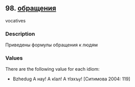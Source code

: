 ## 98. <a href =  'https://agricolamz.github.io/The_Circassian_Isoglosses_Database/98.html' target='_blank'>обращения</a>
vocatives

### Description

Приведены формулы обращения к людям

### Values
There are the following value for each idiom:

* Bzhedug  А нау! А кIал! А тIэхъу! [Ситимова 2004: 119] 

